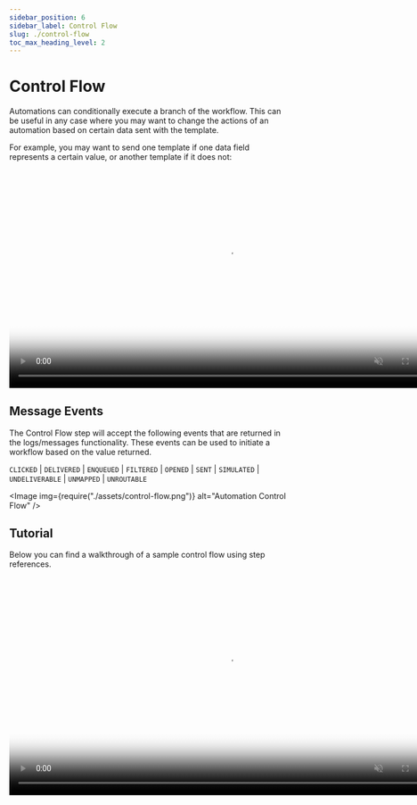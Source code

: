 ```yaml
---
sidebar_position: 6
sidebar_label: Control Flow
slug: ./control-flow
toc_max_heading_level: 2
---
```



# Control Flow

Automations can conditionally execute a branch of the workflow. This can be useful in any case where you may want to change the actions of an automation based on certain data sent with the template.

For example, you may want to send one template if one data field represents a certain value, or another template if it does not:

<video width="783" loop autoPlay muted controls poster={videoThumbnail}>
  <source src={ifNodeURL} />
</video>

## Message Events

The Control Flow step will accept the following events that are returned in the logs/messages functionality. These events can be used to initiate a workflow based on the value returned.

`CLICKED` | `DELIVERED` | `ENQUEUED` | `FILTERED` | `OPENED` | `SENT` | `SIMULATED` | `UNDELIVERABLE` | `UNMAPPED` | `UNROUTABLE`

<Image
  img={require("./assets/control-flow.png")}
  alt="Automation Control Flow"
/>

## Tutorial

Below you can find a walkthrough of a sample control flow using step references.

<video width="783" loop autoPlay muted controls poster={controlFlowThumb}>
  <source src={controlFlow} />
</video>